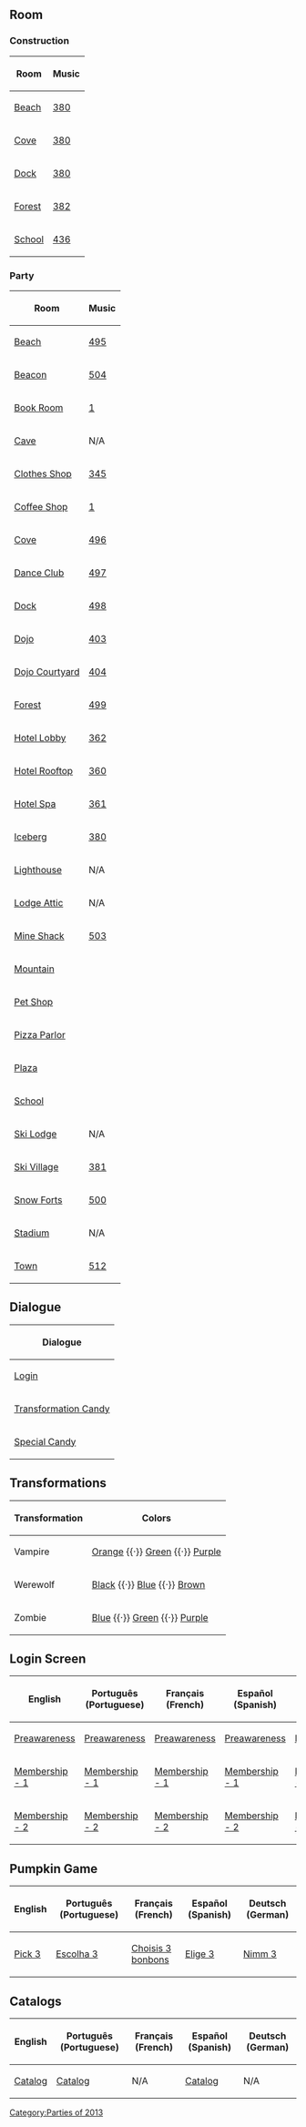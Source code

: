 

==Room==
===Construction===
<center>
{|class="wikitable" border="1"
!Room!!Music
|-
|[[Media:RoomsBeach-HalloweenParty2013Construction.swf|Beach]]||[[Media:Music380.swf|380]]
|-
|[[Media:RoomsCove-HalloweenParty2013Construction.swf|Cove]]||[[Media:Music380.swf|380]]
|-
|[[Media:RoomsDock-HalloweenParty2013Construction.swf|Dock]]||[[Media:Music380.swf|380]]
|-
|[[Media:RoomsForest-HalloweenParty2013Construction.swf|Forest]]||[[Media:Music382.swf|382]]
|-
|[[Media:RoomsSchool-HalloweenParty2013Construction.swf|School]]||[[Media:Music436.swf|436]]
|}
</center>

===Party===
<center>
{|class="wikitable" border="1"
!Room!!Music
|-
|[[Media:RoomsBeach-HalloweenParty2013.swf|Beach]]||[[Media:Music495.swf|495]]
|-
|[[Media:RoomsBeacon-HalloweenParty2013.swf|Beacon]]||[[Media:Music504.swf|504]]
|-
|[[Media:RoomsBook-HalloweenParty2013.swf|Book Room]]||[[Media:Music1.swf|1]]
|-
|[[Media:RoomsCave-HalloweenParty2013.swf|Cave]]||N/A
|-
|[[Media:RoomsShop-HalloweenParty2013.swf|Clothes Shop]]||[[Media:Music345.swf|345]]
|-
|[[Media:RoomsCoffee-HalloweenParty2013.swf|Coffee Shop]]||[[Media:Music1.swf|1]]
|-
|[[Media:RoomsCove-HalloweenParty2013.swf|Cove]]||[[Media:Music496.swf|496]]
|-
|[[Media:RoomsDance-HalloweenParty2013.swf|Dance Club]]||[[Media:Music497.swf|497]]
|-
|[[Media:RoomsDock-HalloweenParty2013.swf|Dock]]||[[Media:Music498.swf|498]]
|-
|[[Media:RoomsDojo-HalloweenParty2013.swf|Dojo]]||[[Media:Music403.swf|403]]
|-
|[[Media:RoomsDojoext-HalloweenParty2013.swf|Dojo Courtyard]]||[[Media:Music404.swf|404]]
|-
|[[Media:RoomsForest-HalloweenParty2013.swf|Forest]]||[[Media:Music499.swf|499]]
|-
|[[Media:RoomsHotellobby-HalloweenParty2013.swf|Hotel Lobby]]||[[Media:Music362.swf|362]]
|-
|[[Media:RoomsHotelroof-HalloweenParty2013.swf|Hotel Rooftop]]||[[Media:Music360.swf|360]]
|-
|[[Media:RoomsHotelspa-HalloweenParty2013.swf|Hotel Spa]]||[[Media:Music361.swf|361]]
|-
|[[Media:RoomsBerg-HalloweenParty2013.swf|Iceberg]]||[[Media:Music380.swf|380]]
|-
|[[Media:RoomsLight-HalloweenParty2013.swf|Lighthouse]]||N/A
|-
|[[Media:RoomsAttic-HalloweenParty2013.swf|Lodge Attic]]||N/A
|-
|[[Media:RoomsShack-HalloweenParty2013.swf|Mine Shack]]||[[Media:Music503.swf|503]]
|-
|[[Media:RoomsMtn-HalloweenParty2013.swf|Mountain]]||
|-
|[[Media:RoomsPet-HalloweenParty2013.swf|Pet Shop]]||
|-
|[[Media:RoomsPizza-HalloweenParty2013.swf|Pizza Parlor]]||
|-
|[[Media:RoomsPlaza-HalloweenParty2013.swf|Plaza]]||
|-
|[[Media:RoomsSchool-HalloweenParty2013.swf|School]]||
|-
|[[Media:RoomsLodge-HalloweenParty2013.swf|Ski Lodge]]||N/A
|-
|[[Media:RoomsVillage-HalloweenParty2013.swf|Ski Village]]||[[Media:Music381.swf|381]]
|-
|[[Media:RoomsForts-HalloweenParty2013.swf|Snow Forts]]||[[Media:Music500.swf|500]]
|-
|[[Media:RoomsRink-HalloweenParty2013.swf|Stadium]]||N/A
|-
|[[Media:RoomsTown-HalloweenParty2013.swf|Town]]||[[Media:Music512.swf|512]]
|}
</center>

==Dialogue==
<center>
{|class="wikitable" border="1"
!Dialogue
|-
|[[Media:Close upsCharacter dialogue login-HalloweenParty2013.swf|Login]]
|-
|[[Media:Close upsCharacter dialogue transformcandy-HalloweenParty2013.swf|Transformation Candy]]
|-
|[[Media:Close upsCharacter dialogue specialcandy-HalloweenParty2013.swf|Special Candy]]
|}
</center>

==Transformations==
<center>
{|class="wikitable" border="1"
!Transformation
!Colors
|-
|Vampire
|[[Media:AvatarSpritesVampireC-HalloweenParty2013.swf|Orange]] {{·}} [[Media:AvatarSpritesVampireB-HalloweenParty2013.swf|Green]] {{·}} [[Media:AvatarSpritesVampireA-HalloweenParty2013.swf|Purple]]
|-
|Werewolf
|[[Media:AvatarSpritesWerewolfC-HalloweenParty2013.swf|Black]] {{·}} [[Media:AvatarSpritesWerewolfA-HalloweenParty2013.swf|Blue]] {{·}} [[Media:AvatarSpritesWerewolfB-HalloweenParty2013.swf|Brown]]
|-
|Zombie
|[[Media:AvatarSpritesZombieC-HalloweenParty2013.swf|Blue]] {{·}} [[Media:AvatarSpritesZombieA-HalloweenParty2013.swf|Green]] {{·}} [[Media:AvatarSpritesZombieB-HalloweenParty2013.swf|Purple]]
|}
</center>

==Login Screen==
<center>
{|class="wikitable" border="1"
!English
!Português (Portuguese)
!Français (French)
!Español (Spanish)
!Deutsch (German)
|-
|[[Media:LoginScreen-ENHalloween-preawareness.swf|Preawareness]]||[[Media:LoginScreen-PTHalloween-preawareness.swf|Preawareness]]||[[Media:LoginScreen-FRHalloween-preawareness.swf|Preawareness]]||[[Media:LoginScreen-ESHalloween-preawareness.swf|Preawareness]]||[[Media:LoginScreen-DEHalloween-preawareness.swf|Preawareness]]
|-
|[[Media:LoginScreen-ENHalloween-member-1.swf|Membership - 1]]||[[Media:LoginScreen-PTHalloween-member-1.swf|Membership - 1]]||[[Media:LoginScreen-FRHalloween-member-1.swf|Membership - 1]]||[[Media:LoginScreen-ESHalloween-member-1.swf|Membership - 1]]||[[Media:LoginScreen-DEHalloween-member-1.swf|Membership - 1]]
|-
|[[Media:LoginScreen-ENHalloween-member-2.swf|Membership - 2]]||[[Media:LoginScreen-PTHalloween-member-2.swf|Membership - 2]]||[[Media:LoginScreen-FRHalloween-member-2.swf|Membership - 2]]||[[Media:LoginScreen-ESHalloween-member-2.swf|Membership - 2]]||[[Media:LoginScreen-DEHalloween-member-2.swf|Membership - 2]]
|}
</center>

==Pumpkin Game==
<center>
{|class="wikitable" border="1"
!English
!Português (Portuguese)
!Français (French)
!Español (Spanish)
!Deutsch (German)
|-
|[[Media:ENClose upsPumpkingame.swf|Pick 3]]
|[[Media:PTClose upsPumpkingame.swf|Escolha 3]]
|[[Media:FRClose upsPumpkingame.swf|Choisis 3 bonbons]]
|[[Media:ESClose upsPumpkingame.swf|Elige 3]]
|[[Media:DEClose upsPumpkingame.swf|Nimm 3]]
|}
</center>

==Catalogs==
<center>
{|class="wikitable" border="1"
!English
!Português (Portuguese)
!Français (French)
!Español (Spanish)
!Deutsch (German)
|-
|[[Media:ENHalloweenParty2013Catalog.swf|Catalog]]||[[Media:PTHalloweenParty2013Catalog.swf|Catalog]]||N/A||[[Media:ESCataloguesParty-HalloweenParty2013.swf|Catalog]]||N/A
|}
</center>
{{Parties}}

[[Category:Parties of 2013]]